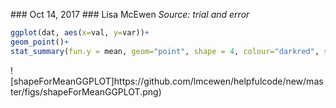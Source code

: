   ### Oct 14, 2017
  ### Lisa McEwen
  *Source: trial and error*
  
  ```r
ggplot(dat, aes(x=val, y=var))+
geom_point()+
stat_summary(fun.y = mean, geom="point", shape = 4, colour="darkred", size=6) 
```

![shapeForMeanGGPLOT]https://github.com/lmcewen/helpfulcode/new/master/figs/shapeForMeanGGPLOT.png)
